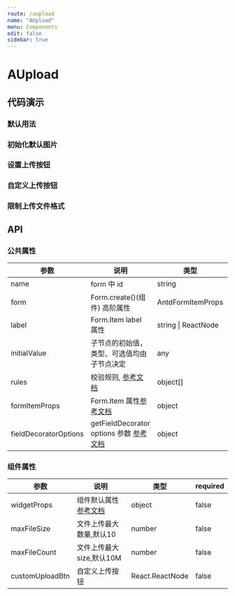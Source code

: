 ```yaml
---
route: /aupload
name: "AUpload"
menu: Components
edit: false
sidebar: true
---
```









# AUpload

## 代码演示

### 默认用法

<JackBox jsCode={Demo1CodeJsx} tsCode={Demo1CodeTsx} demoName="默认用法">
  <Demo1 />
</JackBox>

### 初始化默认图片

<JackBox jsCode={Demo2CodeJsx} tsCode={Demo2CodeTsx} demoName="初始化默认图片" >
  <Demo2 />
</JackBox>

### 设置上传按钮

<JackBox jsCode={Demo3CodeJsx} tsCode={Demo3CodeTsx} demoName="设置上传按钮" >
  <Demo3 />
</JackBox>

### 自定义上传按钮

<JackBox jsCode={Demo4CodeJsx} tsCode={Demo4CodeTsx} demoName="自定义上传按钮" >
  <Demo4 />
</JackBox>

### 限制上传文件格式

<JackBox jsCode={Demo5CodeJsx} tsCode={Demo5CodeTsx} demoName="限制上传文件格式" >
  <Demo5 />
</JackBox>

## API

### 公共属性

| 参数                  | 说明                                                                                                                                  | 类型                | required |
| --------------------- | ------------------------------------------------------------------------------------------------------------------------------------- | ------------------- | -------- |
| name                  | form 中 id                                                                                                                            | string              | true     |
| form                  | Form.create()(组件) 高阶属性                                                                                                          | AntdFormItemProps   | true     |
| label                 | Form.Item label 属性                                                                                                                  | string \| ReactNode | false    |
| initialValue          | 子节点的初始值，类型、可选值均由子节点决定                                                                                            | any                 | false    |
| rules                 | 校验规则, [参考文档](https://ant.design/components/form-cn/#%E6%A0%A1%E9%AA%8C%E8%A7%84%E5%88%99)                                     | object[]            | false    |
| formItemProps         | Form.Item 属性[参考文档](https://ant.design/components/form-cn/#Form.Item)                                                            | object              | false    |
| fieldDecoratorOptions | getFieldDecorator options 参数 [参考文档](https://ant.design/components/form-cn/#getFieldDecorator(id,-options)-%E5%8F%82%E6%95%B0>) | object              | false    |

### 组件属性

| 参数          | 说明                  | 类型                                                                                           | required |
| ------------- | --------------------- | ---------------------------------------------------------------------------------------------- | -------- |
| widgetProps | 组件默认属性 [参考文档](https://ant.design/components/upload-cn/#API) | object              | false    |
| maxFileSize | 文件上传最大数量,默认10 | number              | false    |
| maxFileCount | 文件上传最大size,默认10M | number              | false    |
| customUploadBtn | 自定义上传按钮 | React.ReactNode              | false    |

